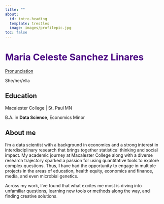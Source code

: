 ```yaml
---
title: ""
about:
  id: intro-heading
  template: trestles
  image: images/profilepic.jpg
toc: false
---
```


::: {#intro-heading}

# <span style="color: #4b0082; font-size: 30px; ">Maria Celeste Sanchez Linares</span> 


[Pronunciation](https://namedrop.io/mariasanchezlinares)

She/her/ella

## Education

Macalester College \| St. Paul MN <br> 

B.A. in **Data Science**, Economics Minor 

:::

## About me

I’m a data scientist with a background in economics and a strong interest in interdisciplinary research that brings together statistical thinking and social impact. My academic journey at Macalester College along with a diverse research trajectory sparked a passion for using quantitative tools to explore complex questions. Thus, I have had the opportunity to engage in multiple projects in the areas of education, health equity, economics and finance, media, and even microbial genetics.

Across my work, I’ve found that what excites me most is diving into unfamiliar questions, learning new tools or methods along the way, and finding creative solutions.


 
